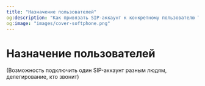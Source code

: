 ```yaml
---
title: "Назначение пользователей"
og:description: "Как привязать SIP-аккаунт к конкретному пользователю Telegram"
og:image: "images/cover-softphone.png"
---
```


# Назначение пользователей

(Возможность подключить один SIP-аккаунт разным людям, делегирование, кто звонит)

